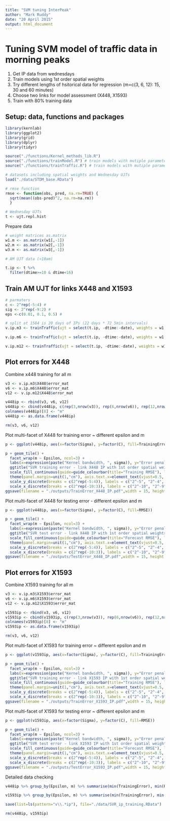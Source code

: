 ```yaml
---
title: "SVM tuning InterPeak"
author: "Mark Ruddy"
date: "20 April 2015"
output: html_document
---
```


# Tuning SVM model of traffic data in morning peaks
1. Get IP data from wednesdays
2. Train models using 1st order spatial weights
3. Try different lengths of hsitorical data for regression (m=c(3, 6, 12): 15, 30 and 60 minutes)
4. Choose two links for model assessment (X448, X1593)
5. Train with 80% training data

## Setup: data, functions and packages

```r
library(kernlab)
library(ggplot2)
library(grid)
library(dplyr)
library(tidyr)

source("./functions/Kernel_methods_lib.R")
source("./functions/trainModel.R") # train models with mutiple parameters
source("./functions/trainTraffic.R") # train models with mutiple parameters from multiple datasets

# datasets including spatial weights and Wednesday UJTs
load("./data/STDM_base.RData")

# rmse function
rmse <- function(obs, pred, na.rm=TRUE) {
  sqrt(mean((obs-pred)^2, na.rm=na.rm))
  }

# Wednesday UJTs
t <- ujt.repl.hist
```


Prepare data
```r
# weight matrices as.matrix
w1.m <- as.matrix(w1[,-1])
w2.m <- as.matrix(w2[,-1])
w3.m <- as.matrix(w3[,-1])

# AM UJT data (<10am)

t.ip <- t %>%
  filter(dtime>=10 & dtime<16)
```

## Train AM UJT for links X448 and X1593
```r
# parmaters
c <- 2^rep(-5:4) # 
sig <- 2^rep(-9:2) # 
eps <-c(0.01, 0.1, 0.5) # 

# split at 1584 is 20 days of IPs (22 days * 72 5min intervals)
v.ip.m3 <- trainTraffic(ujt = select(t.ip, -dtime:-date), weights = w1.m, link = c(3, 12), m = 3, C = c, epsilon = eps, sigma = sig, split = 1584)

v.ip.m6 <- trainTraffic(ujt = select(t.ip, -dtime:-date), weights = w1.m, link = c(3, 12), m = 6, C = c, epsilon = eps, sigma = sig, split = 1584)

v.ip.m12 <- trainTraffic(ujt = select(t.ip, -dtime:-date), weights = w1.m, link = c(3, 12), m = 12, C = c, epsilon = eps, sigma = sig, split = 1584)

```

## Plot errors for X448
Combine x448 training for all m
```r
v3 <- v.ip.m3$X448$error_mat
v6 <- v.ip.m6$X448$error_mat
v12 <- v.ip.m12$X448$error_mat

v448ip <- rbind(v3, v6, v12)
v448ip <- cbind(v448ip, c(rep(3,nrow(v3)), rep(6,nrow(v6)), rep(12,nrow(v12))))
colnames(v448ip)[8] <- "m" 
v448ip <- as.data.frame(v448ip)

rm(v3, v6, v12)
```

Plot multi-facet of X448 for training error ~ different epsilon and m
```r

p <- ggplot(v448ip, aes(x=factor(Sigma), y=factor(C), fill=TrainingError))

p + geom_tile() +
  facet_wrap(m ~ Epsilon, ncol=3) +
  labs(x=expression(paste("Kernel bandwidth, ", sigma)), y="Error penalisation, C") +
  ggtitle("SVR training error - link X448 IP with 1st order spatial weights") +
  scale_fill_continuous(guide=guide_colourbar(title="Training RMSE"), low="#000066", high="white") +
  theme(panel.margin=unit(1,"cm"), axis.text.x=element_text(vjust=0.5,  size=10)) +
  scale_y_discrete(breaks = c(2^rep(-5:4)), labels = c("2^-5", "2^-4", "2^-3", "2^-2", "2^-1", "1", "2^1", "2^2", "2^3", "2^4")) +
  scale_x_discrete(breaks = c(2^rep(-10:3)), labels = c("2^-10", "2^-9", "2^-8", "2^-7", "2^-6", "2^-5", "2^-4", "2^-3", "2^-2", "2^-1", "1", "2^1", "2^2", "2^3"))
ggsave(filename = "./outputs/TrainError_X448_IP.pdf",width = 15, height = 9)


```


Plot multi-facet of X448 for testing error - different epsilon and m
```r

p <- ggplot(v448ip, aes(x=factor(Sigma), y=factor(C), fill=RMSE))

p + geom_tile() +
  facet_wrap(m ~ Epsilon, ncol=3) +
  labs(x=expression(paste("Kernel bandwidth, ", sigma)), y="Error penalisation, C") +
  ggtitle("SVR test error - link X448 IP with 1st order spatial weights") +
  scale_fill_continuous(guide=guide_colourbar(title="Forecast RMSE"), low="darkred", high="white") +
  theme(panel.margin=unit(1,"cm"), axis.text.x=element_text(vjust=0.5,  size=10)) +
  scale_y_discrete(breaks = c(2^rep(-5:4)), labels = c("2^-5", "2^-4", "2^-3", "2^-2", "2^-1", "1", "2^1", "2^2", "2^3", "2^4")) +
  scale_x_discrete(breaks = c(2^rep(-10:3)), labels = c("2^-10", "2^-9", "2^-8", "2^-7", "2^-6", "2^-5", "2^-4", "2^-3", "2^-2", "2^-1", "1", "2^1", "2^2", "2^3"))
ggsave(filename = "./outputs/TestError_X448_IP.pdf",width = 15, height = 9)

```



## Plot errors for X1593
Combine X1593 training for all m
```r
v3 <- v.ip.m3$X1593$error_mat
v6 <- v.ip.m6$X1593$error_mat
v12 <- v.ip.m12$X1593$error_mat

v1593ip <- rbind(v3, v6, v12)
v1593ip <- cbind(v1593ip, c(rep(3,nrow(v3)), rep(6,nrow(v6)), rep(12,nrow(v12))))
colnames(v1593ip)[8] <- "m" 
v1593ip <- as.data.frame(v1593ip)

rm(v3, v6, v12)
```

Plot multi-facet of X1593 for training error ~ different epsilon and m
```r

p <- ggplot(v1593ip, aes(x=factor(Sigma), y=factor(C), fill=TrainingError))

p + geom_tile() +
  facet_wrap(m ~ Epsilon, ncol=3) +
  labs(x=expression(paste("Kernel bandwidth, ", sigma)), y="Error penalisation, C") +
  ggtitle("SVR training error - link X1593 IP with 1st order spatial weights") +
  scale_fill_continuous(guide=guide_colourbar(title="Training RMSE"), low="#000066", high="white") +
  theme(panel.margin=unit(1,"cm"), axis.text.x=element_text(vjust=0.5,  size=10)) +
  scale_y_discrete(breaks = c(2^rep(-5:4)), labels = c("2^-5", "2^-4", "2^-3", "2^-2", "2^-1", "1", "2^1", "2^2", "2^3", "2^4")) +
  scale_x_discrete(breaks = c(2^rep(-10:3)), labels = c("2^-10", "2^-9", "2^-8", "2^-7", "2^-6", "2^-5", "2^-4", "2^-3", "2^-2", "2^-1", "1", "2^1", "2^2", "2^3"))
ggsave(filename = "./outputs/TrainError_X1593_IP.pdf",width = 15, height = 9)


```

Plot multi-facet of X1593 for testing error ~ different epsilon and m
```r

p <- ggplot(v1593ip, aes(x=factor(Sigma), y=factor(C), fill=RMSE))

p + geom_tile() +
  facet_wrap(m ~ Epsilon, ncol=3) +
  labs(x=expression(paste("Kernel bandwidth, ", sigma)), y="Error penalisation, C") +
  ggtitle("SVR test error - link X1593 IP with 1st order spatial weights") +
  scale_fill_continuous(guide=guide_colourbar(title="Forecast RMSE"), low="darkred", high="white") +
  theme(panel.margin=unit(1,"cm"), axis.text.x=element_text(vjust=0.5,  size=10)) +
  scale_y_discrete(breaks = c(2^rep(-5:4)), labels = c("2^-5", "2^-4", "2^-3", "2^-2", "2^-1", "1", "2^1", "2^2", "2^3", "2^4")) +
  scale_x_discrete(breaks = c(2^rep(-10:3)), labels = c("2^-10", "2^-9", "2^-8", "2^-7", "2^-6", "2^-5", "2^-4", "2^-3", "2^-2", "2^-1", "1", "2^1", "2^2", "2^3"))
ggsave(filename = "./outputs/TestError_X1593_IP.pdf",width = 15, height = 9)

```

Detailed data checking
```r

v448ip %>% group_by(Epsilon, m) %>% summarise(min(TrainingError), min(RMSE)) %>% View()

v1593ip %>% group_by(Epsilon, m) %>% summarise(min(TrainingError), min(RMSE)) %>% View()

```


```r
save(list=ls(pattern="v\\.*ip"), file="./data/SVR_ip_training.RData")

rm(v448ip, v1593ip)
```







